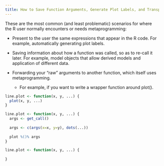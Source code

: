 ```yaml
---
title: How to Save Function Arguments, Generate Plot Labels, and Transparently Wrap Functions
---
```


These are the most common (and least problematic) scenarios for where
the R user normally encounters or needs metaprogramming:

* Present to the user the same expressions that appear in the R code.
  For example, automatically generating plot labels.

* Saving information about how a function was called, so as to re-call
  it later. For example, model objects that allow derived models and
  application of different data.

* Forwarding your "raw" arguments to another function, which itself
  uses metaprogramming.
  * For example, if you want to write a wrapper function around plot().

```R
line.plot <- function(x, y, ...) {
  plot(x, y, ...)
}
```

```R
line.plot <- function(x, y, ...) {
  args <- get_call()
  
  args <- c(args(x=x, y=y), dots(...))
  
  plot %()% args
}
```

```R
line.plot <- function(x, y, ...) {
  
}
```
